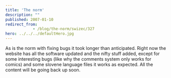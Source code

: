 ```yaml
---
title: 'The norm'
description: ""
published: 2007-01-10
redirect_from: 
            - /blog/the-norm/swizec/327
hero: ../../../defaultHero.jpg
---
```


As is the norm with fixing bugs it took longer than anticipated. Right now the website has all the software updated and the nifty stuff added, except for some interesting bugs (like why the comments system only works for comics) and some slovene language files it works as expected. All the content will be going back up soon.
